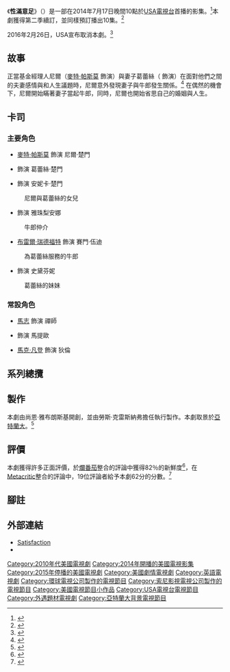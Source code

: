 {{NoteTA
|G1=TV
}}
{{Infobox television
 |show_name            = 性滿意足
 |original_name        = {{lang|en|''Satisfaction''}}
 |image                = 
 |caption              = 
 |genre                = 劇情
 |creator              = 尚恩·雅布朗斯基
 |starring             = {{Plainlist|
* [[麥特·帕斯莫|麥特·帕斯莫]]
* {{link-en|史黛芬妮·紹姿塔克|Stephanie Szostak}}
* {{link-en|米雪兒·迪勳|Michelle DeShon}}
* {{link-en|凱瑟琳·拉納薩|Katherine LaNasa}}
* [[布雷爾·瑞德福特|布雷爾·瑞德福特]]
* {{link-en|蒂安娜·盧索|Deanna Russo}}
}}
 |num_seasons          = 2
 |num_episodes         = 20
 |list_episodes        = 性滿意足集數列表
 |theme_music_composer =
 |opentheme            =
 |country              = {{USA}}
 |language             = [[英語|英語]]
 |executive_producer   = 勞斯·克雷斯納弗
 |camera               =  
 |runtime              = 約43分<SMALL>（第1集加長至約66分鐘）</SMALL>
 |company              = {{Plainlist|
* Kransoff/Foster Entertainment
* Rhythm Arts Entertainment
* [[環球有線製作公司|環球有線製作公司]]
* [[索尼影視電視公司|索尼影視電視公司]]
}}
 |distributor          =
 |channel              = [[USA電視台|USA電視台]]
 |first_aired          = {{Start date|2014|7|17}}
 |last_aired           = {{End date|2015|12|18}}
 |website              = http://www.usanetwork.com/satisfaction/home
 |website_title        = 官方網站
 |台灣名稱             = 性福沒滿
 |港澳名稱             = 性滿意足
}}

《'''性滿意足'''》（{{lang-en|''Satisfaction''}}）是一部在2014年7月17日晚間10點於[[USA電視台|USA電視台]]首播的影集。<ref>{{Cite web |url=http://www.deadline.com/2014/04/usa-network-summer-rush-satisfaction-royal-pains |title=USA Network Set Summer Premiere Dates |last=Andreeva |first=Nellie |publisher=[[Deadline.com|Deadline.com]] |date=April 23, 2014 |access-date=2014-11-12 |archive-date=2014-06-26 |archive-url=https://web.archive.org/web/20140626215139/http://www.deadline.com/2014/04/usa-network-summer-rush-satisfaction-royal-pains/ |dead-url=no }}</ref>本劇獲得第二季續訂，並同樣預訂播出10集。<ref>{{cite web|url=http://insidetv.ew.com/2014/10/02/usa-network-renews-satisfaction-cancels-rush/|title=USA Network renews 'Satisfaction,' cancels 'Rush'|work=[[娛樂周刊|娛樂周刊]]|accessdate=24 August 2015|archive-date=2015-01-14|archive-url=https://web.archive.org/web/20150114071339/http://insidetv.ew.com/2014/10/02/usa-network-renews-satisfaction-cancels-rush/|dead-url=no}}</ref>

2016年2月26日，USA宣布取消本劇。<ref>{{cite web|url=http://deadline.com/2016/02/satisfaction-canceled-usa-after-two-seasons-1201710182/|title=‘Satisfaction’ Canceled By USA After Two Seasons|work=[[娛樂周刊|娛樂周刊]]|date=February 26, 2016|accessdate=February 26, 2016|archive-date=2021-03-01|archive-url=https://web.archive.org/web/20210301132341/https://deadline.com/2016/02/satisfaction-canceled-usa-after-two-seasons-1201710182/|dead-url=no}}</ref>

== 故事 ==
正當基金經理人尼爾（[[麥特·帕斯莫|麥特·帕斯莫]] 飾演）與妻子葛蕾絲（{{link-en|史黛芬妮·紹姿塔克|Stephanie Szostak}} 飾演）在面對他們之間的夫妻感情與和人生議題時，尼爾意外發現妻子與牛郎發生關係。<ref>{{Cite news |url=http://www.hollywoodreporter.com/live-feed/usa-summer-premiere-dates-satisfaction-698323 |title=USA Debuts First Trailer for Matt Passmore's 'Satisfaction,' Set Summer Premieres |first=Denise |last=Petski |work=[[荷里活報道|好萊塢報導]] |date=April 23, 2014 |accessdate=2014-11-12 |archive-date=2020-11-12 |archive-url=https://web.archive.org/web/20201112003319/https://www.hollywoodreporter.com/live-feed/usa-summer-premiere-dates-satisfaction-698323 |dead-url=no }}</ref> 在偶然的機會下，尼爾開始瞞著妻子當起牛郎，同時，尼爾也開始省思自己的婚姻與人生。

== 卡司 ==
=== 主要角色 ===
* [[麥特·帕斯莫|麥特·帕斯莫]] 飾演 尼爾·楚門
* {{link-en|史黛芬妮·紹姿塔克|Stephanie Szostak}} 飾演 葛蕾絲·楚門
* {{link-en|米雪兒·迪勳|Michelle DeShon}} 飾演 安妮卡·楚門
:尼爾與葛蕾絲的女兒
* {{link-en|凱瑟琳·拉納薩|Katherine LaNasa}} 飾演 雅珠梨安娜
:牛郎仲介
* [[布雷爾·瑞德福特|布雷爾·瑞德福特]] 飾演 賽門·伍迪
:為葛蕾絲服務的牛郎
* {{link-en|蒂安娜·盧索|Deanna Russo}} 飾演 史黛芬妮
:葛蕾絲的妹妹

=== 常設角色 ===
* [[馬志|馬志]] 飾演 禪師
* {{link-en|里昂·湯馬士三世|Leon Thomas III}} 飾演 馬提歐
* [[馬克·凡登|馬克·凡登]] 飾演 狄倫

== 系列總攬 ==
{{Main|性滿意足集數列表}}
{{:性滿意足集數列表}}

== 製作 ==
本劇由尚恩·雅布朗斯基開創，並由勞斯·克雷斯納弗擔任執行製作。本劇取景於[[亞特蘭大|亞特蘭大]]。<ref>{{cite news |url=http://variety.com/2014/tv/news/usa-network-sets-summer-premiere-dates-for-rush-satisfaction-and-returnees-1201161441 |title=USA Network Sets Summer Premiere Dates for 'Rush,' 'Satisfaction' and Returnees |last=Kissell |first=Rick |work=[[綜藝_(雜誌)|綜藝雜誌]] |date=April 23, 2014 |accessdate=2014-04-23 |archive-date=2020-11-12 |archive-url=https://web.archive.org/web/20201112024310/https://variety.com/2014/tv/news/usa-network-sets-summer-premiere-dates-for-rush-satisfaction-and-returnees-1201161441/ |dead-url=no }}</ref>

== 評價 ==
本劇獲得許多正面評價，於[[爛番茄|爛番茄]]整合的評論中獲得82％的新鮮度<ref name=rotten>{{cite web|title=Satisfaction Season 1|url=http://www.rottentomatoes.com/tv/satisfaction/|website=[[爛番茄|爛番茄]]|accessdate=19 September 2014|archive-date=2020-08-20|archive-url=https://web.archive.org/web/20200820115621/https://www.rottentomatoes.com/tv/satisfaction|dead-url=no}}</ref>，在[[Metacritic|Metacritic]]整合的評論中，19位評論者給予本劇62分的分數。<ref name=meta>{{cite web|title=Satisfaction: Season 1|url=http://www.metacritic.com/tv/satisfaction-2014|website=[[Metacritic|Metacritic]]|accessdate=19 September 2014|archive-date=2019-09-26|archive-url=https://web.archive.org/web/20190926011658/https://www.metacritic.com/tv/satisfaction-2014|dead-url=no}}</ref>

== 腳註 ==
{{Reflist}}

== 外部連結 ==
* [http://www.usanetwork.com/satisfaction/home Satisfaction] {{Wayback|url=http://www.usanetwork.com/satisfaction/home |date=20140721184806 }}{{en}}
* {{IMDb title|3689584}}

{{USA電視台電視節目}}

{{DEFAULTSORT:Satisfaction (TV series)}}
[[Category:2010年代美國電視劇|Category:2010年代美國電視劇]]
[[Category:2014年開播的美國電視影集|Category:2014年開播的美國電視影集]]
[[Category:2015年停播的美國電視劇|Category:2015年停播的美國電視劇]]
[[Category:美國劇情電視劇|Category:美國劇情電視劇]]
[[Category:英語電視劇|Category:英語電視劇]]
[[Category:環球電視公司製作的電視節目|Category:環球電視公司製作的電視節目]]
[[Category:索尼影視電視公司製作的電視節目|Category:索尼影視電視公司製作的電視節目]]
[[Category:美國電視節目小作品|Category:美國電視節目小作品]]
[[Category:USA電視台電視節目|Category:USA電視台電視節目]]
[[Category:外遇題材電視劇|Category:外遇題材電視劇]]
[[Category:亞特蘭大背景電視節目|Category:亞特蘭大背景電視節目]]